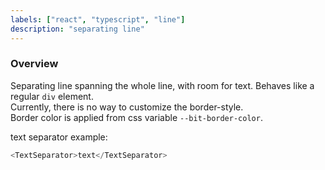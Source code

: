 ```yaml
---
labels: ["react", "typescript", "line"]
description: "separating line"
---
```



### Overview

Separating line spanning the whole line, with room for text. Behaves like a regular `div` element.  
Currently, there is no way to customize the border-style.  
Border color is applied from css variable `--bit-border-color`.

text separator example:

```js live=true
<TextSeparator>text</TextSeparator>
```
